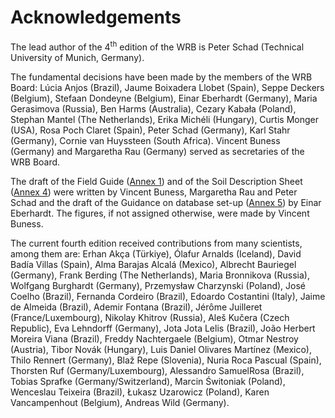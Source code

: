 # Acknowledgements {.unnumbered}

The lead author of the 4^th^ edition of the WRB is Peter Schad (Technical University of Munich, Germany).

The fundamental decisions have been made by the members of the WRB Board: Lúcia Anjos (Brazil), Jaume Boixadera Llobet (Spain), Seppe Deckers (Belgium), Stefaan Dondeyne (Belgium), Einar Eberhardt (Germany), Maria Gerasimova (Russia), Ben Harms (Australia), Cezary Kabała (Poland), Stephan Mantel (The Netherlands), Erika Michéli (Hungary), Curtis Monger (USA), Rosa Poch Claret (Spain), Peter Schad (Germany), Karl Stahr (Germany), Cornie van Huyssteen (South Africa). Vincent Buness (Germany) and Margaretha Rau (Germany) served as secretaries of the WRB Board.

The draft of the Field Guide ([Annex 1](annex-01-field-guide.qmd)) and of the Soil Description Sheet ([Annex 4](annex-04-soil-description-sheet.qmd)) were written by Vincent Buness, Margaretha Rau and Peter Schad and the draft of the Guidance on database set-up ([Annex 5](annex-05-database-setup.qmd)) by Einar Eberhardt. The figures, if not assigned otherwise, were made by Vincent Buness.

The current fourth edition received contributions from many scientists, among them are: Erhan Akça (Türkiye), Ólafur Arnalds (Iceland), David Badía Villas (Spain), Alma Barajas Alcalá (Mexico), Albrecht Bauriegel (Germany), Frank Berding (The Netherlands), Maria Bronnikova (Russia), Wolfgang Burghardt (Germany), Przemysław Charzynski (Poland), José Coelho (Brazil), Fernanda Cordeiro (Brazil), Edoardo Costantini (Italy), Jaime de Almeida (Brazil), Ademir Fontana (Brazil), Jérȏme Juilleret (France/Luxembourg), Nikolay Khitrov (Russia), Aleš Kučera (Czech Republic), Eva Lehndorff (Germany), Jota Jota Lelis (Brazil), João Herbert Moreira Viana (Brazil), Freddy Nachtergaele (Belgium), Otmar Nestroy (Austria), Tibor Novák (Hungary), Luis Daniel Olivares Martínez (Mexico), Thilo Rennert (Germany), Blaž Repe (Slovenia), Nuria Roca Pascual (Spain), Thorsten Ruf (Germany/Luxembourg), Alessandro SamuelRosa (Brazil), Tobias Sprafke (Germany/Switzerland), Marcin Świtoniak (Poland), Wenceslau Teixeira (Brazil), Łukasz Uzarowicz (Poland), Karen Vancampenhout (Belgium), Andreas Wild (Germany).
